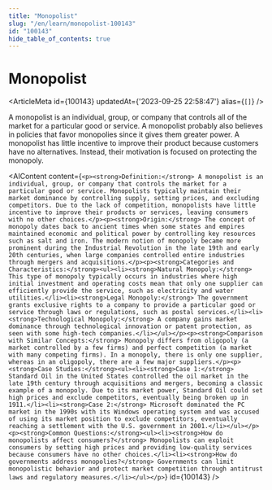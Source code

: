 ```yaml
---
title: "Monopolist"
slug: "/en/learn/monopolist-100143"
id: "100143"
hide_table_of_contents: true
---
```



# Monopolist

<ArticleMeta id={100143} updatedAt={'2023-09-25 22:58:47'} alias={`[]`} />
<div className='border-solid border-b border-t-0 my-4 border-[var(--ifm-color-gray-300)]' />

A monopolist is an individual, group, or company that controls all of the market for a particular good or service. A monopolist probably also believes in policies that favor monopolies since it gives them greater power. A monopolist has little incentive to improve their product because customers have no alternatives. Instead, their motivation is focused on protecting the monopoly.

<AIContent content={`<p><strong>Definition:</strong> A monopolist is an individual, group, or company that controls the market for a particular good or service. Monopolists typically maintain their market dominance by controlling supply, setting prices, and excluding competitors. Due to the lack of competition, monopolists have little incentive to improve their products or services, leaving consumers with no other choices.</p><p><strong>Origin:</strong> The concept of monopoly dates back to ancient times when some states and empires maintained economic and political power by controlling key resources such as salt and iron. The modern notion of monopoly became more prominent during the Industrial Revolution in the late 19th and early 20th centuries, when large companies controlled entire industries through mergers and acquisitions.</p><p><strong>Categories and Characteristics:</strong><ul><li><strong>Natural Monopoly:</strong> This type of monopoly typically occurs in industries where high initial investment and operating costs mean that only one supplier can efficiently provide the service, such as electricity and water utilities.</li><li><strong>Legal Monopoly:</strong> The government grants exclusive rights to a company to provide a particular good or service through laws or regulations, such as postal services.</li><li><strong>Technological Monopoly:</strong> A company gains market dominance through technological innovation or patent protection, as seen with some high-tech companies.</li></ul></p><p><strong>Comparison with Similar Concepts:</strong> Monopoly differs from oligopoly (a market controlled by a few firms) and perfect competition (a market with many competing firms). In a monopoly, there is only one supplier, whereas in an oligopoly, there are a few major suppliers.</p><p><strong>Case Studies:</strong><ul><li><strong>Case 1:</strong> Standard Oil in the United States controlled the oil market in the late 19th century through acquisitions and mergers, becoming a classic example of a monopoly. Due to its market power, Standard Oil could set high prices and exclude competitors, eventually being broken up in 1911.</li><li><strong>Case 2:</strong> Microsoft dominated the PC market in the 1990s with its Windows operating system and was accused of using its market position to exclude competitors, eventually reaching a settlement with the U.S. government in 2001.</li></ul></p><p><strong>Common Questions:</strong><ul><li><strong>How do monopolists affect consumers?</strong> Monopolists can exploit consumers by setting high prices and providing low-quality services because consumers have no other choices.</li><li><strong>How do governments address monopolies?</strong> Governments can limit monopolistic behavior and protect market competition through antitrust laws and regulatory measures.</li></ul></p>`} id={100143} />
